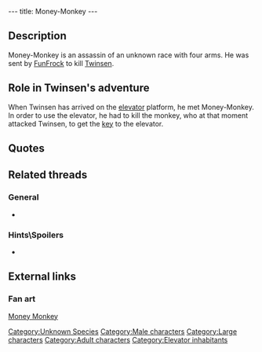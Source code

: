 ---
title: Money-Monkey
---

{{Character|
Name=Money-Monkey|
Image=DVMONEYM.JPG|
Race=Unknown|
Gender=Male|
Size=Large|
Age=Adult}}

{{Quote|
Quote=I, my lad, am an assassin that Dark Monk's paid to eliminate you. But, looking at you, it seems I must have the wrong fellow. The lad I hunt is a warrior so fierce, that Dark Monk himself fears him!|
Character=Money-Monkey}}

==Description==
Money-Monkey is an assassin of an unknown race with four arms. He was sent by [[FunFrock]] to kill [[Twinsen]].

==Role in Twinsen's adventure==
When Twinsen has arrived on the [[Elevator to the Undergas|elevator]] platform, he met Money-Monkey. In order to use the elevator, he had to kill the monkey, who at that moment attacked Twinsen, to get the [[key]] to the elevator.

==Quotes==
{{Quote|
Quote=Ah, here you are at last! I was beginning to wonder if I would see you today.|
Character=Money-Monkey}}
{{Quote|
Quote=Laddie, you are as savvy as a monster from the gas. When you established contact with Johnny Rocket, my spies were there. We have followed you since. I knew that you wanted to go down to the under-gas. Thus I waited here to strike. But enough said. Now, lad, prepare yourself to die!!|
Character=Money-Monkey}}

==Related threads==
===General===
* {{thread|id=10446|title=i cant get to the monkey!}}

===Hints\Spoilers===
* {{thread|id=9495|title=Problem!}}

==External links==
===Fan art===
[http://www.deviantart.com/view/14459059/ Money Monkey]

[[Category:Unknown Species]]
[[Category:Male characters]]
[[Category:Large characters]]
[[Category:Adult characters]]
[[Category:Elevator inhabitants]]